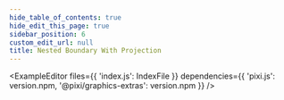 ```yaml
---
hide_table_of_contents: true
hide_edit_this_page: true
sidebar_position: 6
custom_edit_url: null
title: Nested Boundary With Projection
---
```



<ExampleEditor
    files={{ 'index.js': IndexFile }}
    dependencies={{ 'pixi.js': version.npm, '@pixi/graphics-extras': version.npm }}
/>
